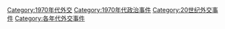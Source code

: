 [[Category:1970年代外交|Category:1970年代外交]]
[[Category:1970年代政治事件|Category:1970年代政治事件]]
[[Category:20世纪外交事件|Category:20世纪外交事件]]
[[Category:各年代外交事件|Category:各年代外交事件]]